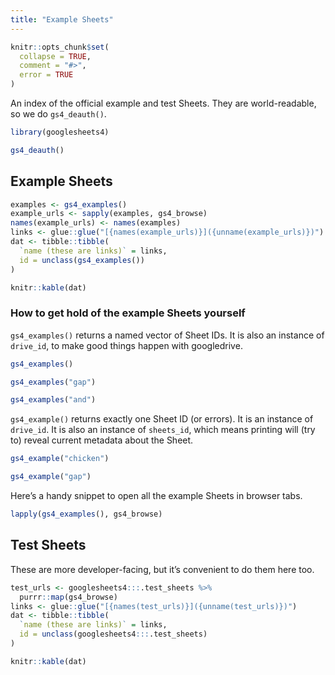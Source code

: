 ```yaml
---
title: "Example Sheets"
---
```


```r
knitr::opts_chunk$set(
  collapse = TRUE,
  comment = "#>", 
  error = TRUE
)
```

An index of the official example and test Sheets. They are world-readable, so we do `gs4_deauth()`.

```r
library(googlesheets4)

gs4_deauth()
```

## Example Sheets

```r
examples <- gs4_examples()
example_urls <- sapply(examples, gs4_browse)
names(example_urls) <- names(examples)
links <- glue::glue("[{names(example_urls)}]({unname(example_urls)})")
dat <- tibble::tibble(
  `name (these are links)` = links,
  id = unclass(gs4_examples())
)
```

```r
knitr::kable(dat)
```

### How to get hold of the example Sheets yourself

`gs4_examples()` returns a named vector of Sheet IDs. It is also an instance of `drive_id`, to make good things happen with googledrive.

```r
gs4_examples()

gs4_examples("gap")

gs4_examples("and")
```

`gs4_example()` returns exactly one Sheet ID (or errors). It is an instance of `drive_id`. It is also an instance of `sheets_id`, which means printing will (try to) reveal current metadata about the Sheet.

```r
gs4_example("chicken")

gs4_example("gap")
```

Here's a handy snippet to open all the example Sheets in browser tabs.

```r
lapply(gs4_examples(), gs4_browse)
```

## Test Sheets

These are more developer-facing, but it's convenient to do them here too.

```r
test_urls <- googlesheets4:::.test_sheets %>% 
  purrr::map(gs4_browse)
links <- glue::glue("[{names(test_urls)}]({unname(test_urls)})")
dat <- tibble::tibble(
  `name (these are links)` = links,
  id = unclass(googlesheets4:::.test_sheets)
)
```

```r
knitr::kable(dat)
```
